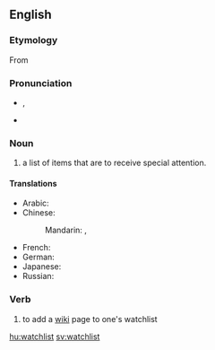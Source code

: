 {{wikipedia}}
{{selfref|For help on watchlist, see [[m:Watchlist|Watchlist]] on Meta-Wiki.}}
==English==

===Etymology===
From {{compound|watch|list}}

===Pronunciation===
* {{a|UK}} {{IPA|/ˈwɒtʃˌlɪst/}}, {{SAMPA|/"wQtS%lIst/}}
* {{audio|en-us-watchlist.ogg|Audio (US)}}

===Noun===
{{en-noun}}

# a list of items that are to receive special attention.

====Translations====
{{trans-top|list for special attention}}
* Arabic: {{t|ar|قائمة مراقبتي|f|tr=qaa'ima muraaqabati}}
* Chinese:
*: Mandarin: {{t|cmn|監視列表|sc=Hani}}, {{t|cmn|监视列表|tr=jiānshì lièbiǎo|sc=Hani}}
{{trans-mid}}
* French: {{t-|fr|liste de suivi|f}}
* German: {{t-|de|Beobachtungsliste|f}}
* Japanese: {{t|ja|ウォッチリスト|tr=wotchirisuto}}
* Russian: {{t|ru|список наблюдения|m|tr=spísok nabljudénija}}
{{trans-bottom}}

===Verb===
{{en-verb}}

# {{Wiktionary and WMF jargon}} to add a [[wiki]] page to one's watchlist

[[hu:watchlist]]
[[sv:watchlist]]